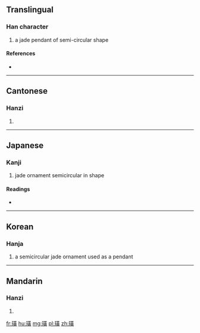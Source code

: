 ==Translingual==

===Han character===
{{Han char|rn=96|rad=玉|as=12|sn=16|four=14186|canj=MGTLC}}

# a jade pendant of semi-circular shape

====References====
* {{Han ref|kx=0742.060|dkj=21242|dj=1151.190|hdz=21134.020|uh=749C|ud=29852|bh=BF58|bd=48984}}

----

==Cantonese==

===Hanzi===
{{yue-hanzi|jyut=|y=wong4}}

# {{defn|lang=yue|sort=玉12}}

----

==Japanese==

===Kanji===
{{ja-kanji|grade=|rs=玉12}}

# jade ornament semicircular in shape

====Readings====
* {{ja-readings|on=[[こう]] (kō), [[おう]] (ō)|kun=|nanori=}}

----

==Korean==

===Hanja===
{{ko-hanja|hangeul=황|eumhun=|rv=hwang|mr=hwang|y=hwang}}

# a semicircular jade ornament used as a pendant

----

==Mandarin==

===Hanzi===
{{cmn-hanzi|pin=[[huáng]] ([[huang2]])|wg=huang<sup>2</sup>}}

# {{defn|lang=cmn|sort=玉12}}

[[fr:璜]]
[[hu:璜]]
[[mg:璜]]
[[pl:璜]]
[[zh:璜]]